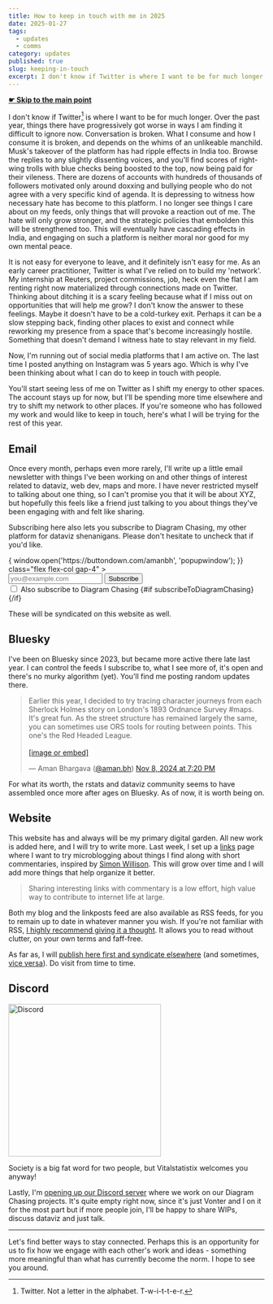 ```yaml
---
title: How to keep in touch with me in 2025
date: 2025-01-27
tags:
  - updates
  - comms
category: updates
published: true
slug: keeping-in-touch
excerpt: I don't know if Twitter is where I want to be for much longer. If you're someone who has followed my work and would like to keep in touch, here's what I will be trying for the rest of this year.
---
```

<script>
let subscribeToDiagramChasing = true;
</script>

<strong><a href="#tldr"> ☛ Skip to the main point</a></strong>

I don't know if Twitter[^1] is where I want to be for much longer. Over the past year, things there have progressively got worse in ways I am finding it difficult to ignore now. Conversation is broken. What I consume and how I consume it is broken, and depends on the whims of an unlikeable manchild. Musk's takeover of the platform has had ripple effects in India too. Browse the replies to any slightly dissenting voices, and you'll find scores of right-wing trolls with blue checks being boosted to the top, now being paid for their vileness. There are dozens of accounts with hundreds of thousands of followers motivated only around doxxing and bullying people who do not agree with a very specific kind of agenda. It is depressing to witness how necessary hate has become to this platform. I no longer see things I care about on my feeds, only things that will provoke a reaction out of me. The hate will only grow stronger, and the strategic policies that embolden this will be strengthened too. This will eventually have cascading effects in India, and engaging on such a platform is neither moral nor good for my own mental peace.

It is not easy for everyone to leave, and it definitely isn't easy for me. As an early career practitioner, Twitter is what I've relied on to build my 'network'. My internship at Reuters, project commissions, job, heck even the flat I am renting right now materialized through connections made on Twitter. Thinking about ditching it is a scary feeling because what if I miss out on opportunities that will help me grow? I don't know the answer to these feelings. Maybe it doesn't have to be a cold-turkey exit. Perhaps it can be a slow stepping back, finding other places to exist and connect while reworking my presence from a space that's become increasingly hostile. Something that doesn't demand I witness hate to stay relevant in my field.

Now, I'm running out of social media platforms that I am active on. The last time I posted anything on Instagram was 5 years ago. Which is why I've been thinking about what I can do to keep in touch with people.

<p id='tldr'>
You'll start seeing less of me on Twitter as I shift my energy to other spaces. The account stays up for now, but I'll be spending more time elsewhere and try to shift my network to other places. If you're someone who has followed my work and would like to keep in touch, here's what I will be trying for the rest of this year. 
</p>

## Email

Once every month, perhaps even more rarely, I'll write up a little email newsletter with things I've been working on and other things of interest related to dataviz, web dev, maps and more. I have never restricted myself to talking about one thing, so I can't promise you that it will be about XYZ, but hopefully this feels like a friend just talking to you about things they've been engaging with and felt like sharing. 

Subscribing here also lets you subscribe to Diagram Chasing, my other platform for dataviz shenanigans. Please don't hesitate to uncheck that if you'd like.



<form 
  action="https://buttondown.com/api/emails/embed-subscribe/amanbh"
  method="post" 
  target="popupwindow" 
  onSubmit={() => {
    window.open('https://buttondown.com/amanbh', 'popupwindow');
  }} 
  class="flex flex-col gap-4"
>
  <div class="flex md:flex-row flex-col md:items-center gap-3">
    <input 
      type="email" 
      name="email" 
      id="bd-email" 
      placeholder="you@example.com" 
      required 
      class="flex-1 px-3 py-2 bg-white  rounded border border-zinc-200 dark:border-zinc-700 focus:outline-none focus:ring-2 focus:ring-blue-500" 
    />
    <button type="submit" class="btn-primary bg-purple">
      Subscribe
    </button>
  </div>
  <label class="flex items-center gap-2 text-sm text-zinc-600 dark:text-zinc-400">
    <input 
      type="checkbox" 
      bind:checked={subscribeToDiagramChasing} 
      class="w-4 h-4 rounded border-zinc-300 dark:border-zinc-600 text-blue-600 focus:ring-blue-500" 
    />
    Also subscribe to Diagram Chasing
  </label>
  {#if subscribeToDiagramChasing}
    <input type="hidden" name="tag" value="diagramChasing" />
  {/if}
</form>

These will be syndicated on this website as well.
## Bluesky

I've been on Bluesky since 2023, but became more active there late last year. I can control the feeds I subscribe to, what I see more of, it's open and there's no murky algorithm (yet). You'll find me posting random updates there.



  <blockquote class="bluesky-embed " data-bluesky-uri="at://did:plc:z32vf5hl3vdml7t3xcewztke/app.bsky.feed.post/3lagw76legs2l" data-bluesky-cid="bafyreiaodnrysxuougatvvsr4vapo3ht35v5hz3jyys7sc7thaz5j5hd7a"><p lang="en">Earlier this year, I decided to try tracing character journeys from each Sherlock Holmes story on London&#x27;s 1893 Ordnance Survey #maps. It&#x27;s great fun. As the street structure has remained largely the same, you can sometimes use ORS tools for routing between points. This one&#x27;s the Red Headed League.<br><br><a href="https://bsky.app/profile/did:plc:z32vf5hl3vdml7t3xcewztke/post/3lagw76legs2l?ref_src=embed">[image or embed]</a></p>&mdash; Aman Bhargava (<a href="https://bsky.app/profile/did:plc:z32vf5hl3vdml7t3xcewztke?ref_src=embed">@aman.bh</a>) <a href="https://bsky.app/profile/did:plc:z32vf5hl3vdml7t3xcewztke/post/3lagw76legs2l?ref_src=embed">Nov 8, 2024 at 7:20 PM</a></blockquote>


For what its worth, the rstats and dataviz community seems to have assembled once more after ages on Bluesky. As of now, it is worth being on. 

## Website

This website has and always will be my primary digital garden. All new work is added here, and I will try to write more. Last week, I set up a [links](/links) page where I want to try microblogging about things I find along with short commentaries, inspired by [Simon Willison](https://simonwillison.net/2024/Dec/22/link-blog/). This will grow over time and I will add more things that help organize it better. 

> Sharing interesting links with commentary is a low effort, high value way to contribute to internet life at large.

Both my blog and the linkposts feed are also available as RSS feeds, for you to remain up to date in whatever manner you wish. If you're not familiar with RSS, [I highly recommend giving it a thought](https://gilest.org/rss-feels.html). It allows you to read without clutter, on your own terms and faff-free. 

As far as, I will [publish here first and syndicate elsewhere](https://indieweb.org/POSSE) (and sometimes, [vice versa](https://indieweb.org/PESOS)). Do visit from time to time.

## Discord

<picture class="max-w-[350px]"><a href="https://discord.gg/PddE2FXsZu" target="_blank" rel="noopener noreferrer"><img src="/blog/touch/discord.jpeg" alt="Discord" class="rounded-lg  h-auto " width="300" /></a>
  <figcaption class="text-sm text-zinc-500 w-[320px]">Society is a big fat word for two people, but Vitalstatistix welcomes you anyway!</figcaption>
</picture>

Lastly, I'm [opening up our Discord server](https://discord.gg/PddE2FXsZu) where we work on our Diagram Chasing projects. It's quite empty right now, since it's just Vonter and I on it for the most part but if more people join, I'll be happy to share WIPs, discuss dataviz and just talk.  

---

Let's find better ways to stay connected. Perhaps this is an opportunity for us to fix how we engage with each other's work and ideas - something more meaningful than what has currently become the norm. I hope to see you around.


[^1]: Twitter. Not a letter in the alphabet. T-w-i-t-t-e-r. 